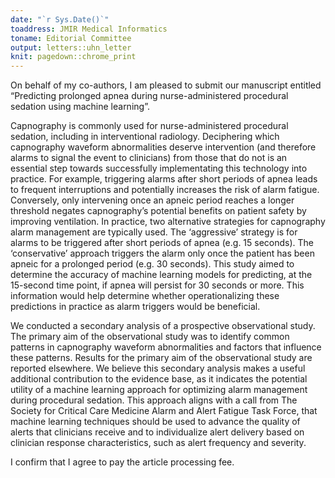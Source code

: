 ```yaml
---
date: "`r Sys.Date()`"
toaddress: JMIR Medical Informatics
toname: Editorial Committee
output: letters::uhn_letter
knit: pagedown::chrome_print
---
```


On behalf of my co-authors, I am pleased to submit our manuscript entitled “Predicting prolonged apnea during nurse-administered procedural sedation using machine learning".

Capnography is commonly used for nurse-administered procedural sedation, including in interventional radiology. Deciphering which capnography waveform abnormalities deserve intervention (and therefore alarms to signal the event to clinicians) from those that do not is an essential step towards successfully implementating this technology into practice. For example, triggering alarms after short periods of apnea leads to frequent interruptions and potentially increases the risk of alarm fatigue. Conversely, only intervening once an apneic period reaches a longer threshold negates capnography's potential benefits on patient safety by improving ventilation. In practice, two alternative strategies for capnography alarm management are typically used. The 'aggressive' strategy is for alarms to be triggered after short periods of apnea (e.g. 15 seconds). The 'conservative' approach triggers the alarm only once the patient has been apneic for a prolonged period (e.g. 30 seconds). This study aimed to determine the accuracy of machine learning models for predicting, at the 15-second time point, if apnea will persist for 30 seconds or more. This information would help determine whether operationalizing these predictions in practice as alarm triggers would be beneficial. 

We conducted a secondary analysis of a prospective observational study. The primary aim of the observational study was to identify common patterns in capnography waveform abnormalities and factors that influence these patterns. Results for the primary aim of the observational study are reported elsewhere. We believe this secondary analysis makes a useful additional contribution to the evidence base, as it indicates the potential utility of a machine learning approach for optimizing alarm management during procedural sedation. 
This approach aligns with a call from The Society for Critical Care Medicine Alarm and Alert Fatigue Task Force, that machine learning techniques should be used to advance the quality of alerts that clinicians receive and to individualize alert delivery based on clinician response characteristics, such as alert frequency and severity.

I confirm that I agree to pay the article processing fee.
